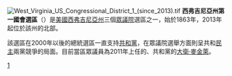 {{expand|time=2016-11-15T15:01:56+00:00}}
{{unreferenced|time=2016-11-15T15:01:56+00:00}}
[[File:West_Virginia_US_Congressional_District_1_(since_2013).tif|thumb]]
'''西弗吉尼亞州第一國會選區'''（{{lang-en|First Congressional District of West Virginia}}）是[[美國|美國]][[西弗吉尼亞州|西弗吉尼亞州]]三個[[美國眾議院|眾議院]]選區之一，始於1863年，2013年起位於該州的北部。

該選區在2000年以後的總統選區一直支持[[共和黨_(美國)|共和黨]]，在眾議院選舉方面則呈共和[[民主黨_(美國)|民主]]兩黨競爭的局面。目前當區眾議員為2011年上任的、共和黨的[[大衛·麥金利|大衛·麥金萊]]。

[[Category:西弗吉尼亞州國會選區|1]]